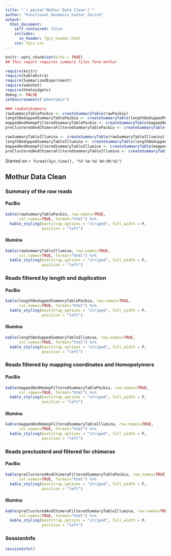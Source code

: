 ```yaml
---
title: "`r paste('Mothur Data Clean')`"
author: "Functional Genomics Center Zurich"
output: 
  html_document:
    self_contained: false
    includes:
      in_header: fgcz_header.html
    css: fgcz.css
---
```


```r
knitr::opts_chunk$set(echo = TRUE)
## This report requires summary files form mothur

require(knitr)
require(kableExtra)
require(SummarizedExperiment)
require(webshot)
require(htmlwidgets)
debug <- FALSE
setEnvironments("phantomjs")
```

```r
### rawDataSummary 
rawSummaryTablePacbio <- createSummaryTable(rawPacbio)
lengthDeduppedSummaryTablePacbio <- createSummaryTable(lengthDeduppedPacbio)
mappedAndHomopFilteredSummaryTablePacbio <- createSummaryTable(mappedAndHomopFilteredPacbio)
preClusteredAndChimeraFilteredSummaryTablePacbio <- createSummaryTable(preClusteredAndChimeraFilteredPacbio)

rawSummaryTableIllumina <- createSummaryTable(rawSummaryTableIllumina)
lengthDeduppedSummaryTableIllumina <- createSummaryTable(lengthDeduppedIllumina)
mappedAndHomopFilteredSummaryTableIllumina <- createSummaryTable(mappedAndHomopFilteredIllumina)
preClusteredAndChimeraFilteredSummaryTableIllumina <- createSummaryTable(preClusteredAndChimeraFilteredIllumina)

```

Started on `r format(Sys.time(), "%Y-%m-%d %H:%M:%S")`

## Mothur Data Clean {.tabset}

### Summary of the raw reads
#### PacBio
```r
kable(rawSummaryTablePacbio, row.names=TRUE, 
      col.names=TRUE, format="html") %>%
  kable_styling(bootstrap_options = "striped", full_width = F,
                position = "left")
```

#### Illumina
```r
kable(rawSummaryTableIllumina, row.names=TRUE, 
      col.names=TRUE, format="html") %>%
  kable_styling(bootstrap_options = "striped", full_width = F,
                position = "left")
```

### Reads filtered by length and duplication
#### PacBio
```r
kable(lengthDeduppedSummaryTablePacbio, row.names=TRUE, 
      col.names=TRUE, format="html") %>%
  kable_styling(bootstrap_options = "striped", full_width = F,
                position = "left")
```

#### Illumina
```r
kable(lengthDeduppedSummaryTableIllumina, row.names=TRUE, 
      col.names=TRUE, format="html") %>%
  kable_styling(bootstrap_options = "striped", full_width = F,
                position = "left")
```

### Reads filtered by mapping coordinates and Homopolymers
#### PacBio
```r
kable(mappedAndHomopFilteredSummaryTablePacbio, row.names=TRUE, 
      col.names=TRUE, format="html") %>%
  kable_styling(bootstrap_options = "striped", full_width = F,
                position = "left")
```

#### Illumina
```r
kable(mappedAndHomopFilteredSummaryTableIllumina, row.names=TRUE, 
      col.names=TRUE, format="html") %>%
  kable_styling(bootstrap_options = "striped", full_width = F,
                position = "left")
```

### Reads preclusterd and filtered for chimeras
#### PacBio
```r
kable(preClusteredAndChimeraFilteredSummaryTablePacbio, row.names=TRUE, 
      col.names=TRUE, format="html") %>%
  kable_styling(bootstrap_options = "striped", full_width = F,
                position = "left")
```

#### Illumina
```r
kable(preClusteredAndChimeraFilteredSummaryTableIllumina, row.names=TRUE, 
      col.names=TRUE, format="html") %>%
  kable_styling(bootstrap_options = "striped", full_width = F,
                position = "left")
```

### SessionInfo
```r
sessionInfo()
```
